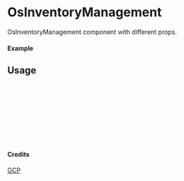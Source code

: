 
<Meta of={OsInventoryManagement} title="GCP/OsInventoryManagement" />

# OsInventoryManagement

OsInventoryManagement component with different props.

#### Example

<Canvas of={OsInventoryManagement.Primary} />

## Usage

```ts
import { OsInventoryManagement } from "yadl-ui";

const Example = () => {
  return (
      <OsInventoryManagement />
  );
};

export default Example;
```

#### Credits
[GCP](https://cloud.google.com/icons)
